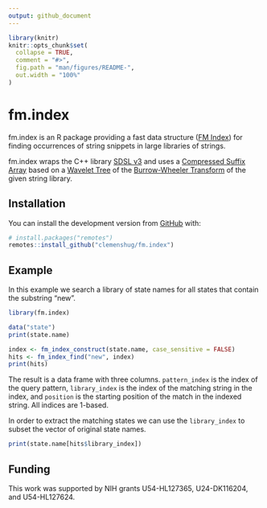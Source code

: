 ```yaml
---
output: github_document
---
```


<!-- README.md is generated from README.Rmd. Please edit that file -->

```r
library(knitr)
knitr::opts_chunk$set(
  collapse = TRUE,
  comment = "#>",
  fig.path = "man/figures/README-",
  out.width = "100%"
)
```

# fm.index

fm.index is an R package providing a fast data structure
([FM Index](https://en.wikipedia.org/wiki/FM-index)) for finding occurrences
of string snippets in large libraries of strings.

fm.index wraps the C++ library [SDSL v3](https://github.com/xxsds/sdsl-lite) and
uses a [Compressed Suffix Array](https://en.wikipedia.org/wiki/Compressed_suffix_array)
based on a [Wavelet Tree](https://en.wikipedia.org/wiki/Wavelet_Tree) of the
[Burrow-Wheeler Transform](https://en.wikipedia.org/wiki/Burrows%E2%80%93Wheeler_transform)
of the given string library.

## Installation

You can install the development version from [GitHub](https://github.com/) with:

``` r
# install.packages("remotes")
remotes::install_github("clemenshug/fm.index")
```
## Example

In this example we search a library of state names for all states that contain
the substring "new".

```r
library(fm.index)

data("state")
print(state.name)

index <- fm_index_construct(state.name, case_sensitive = FALSE)
hits <- fm_index_find("new", index)
print(hits)
```

The result is a data frame with three columns. `pattern_index` is the index of
the query pattern, `library_index` is the index of the matching string in the
index, and `position` is the starting position of the match in the indexed
string. All indices are 1-based.

In order to extract the matching states we can use the `library_index` to subset
the vector of original state names.

```r
print(state.name[hits$library_index])
```

## Funding

This work was supported by NIH grants U54-HL127365, U24-DK116204, and
U54-HL127624.
